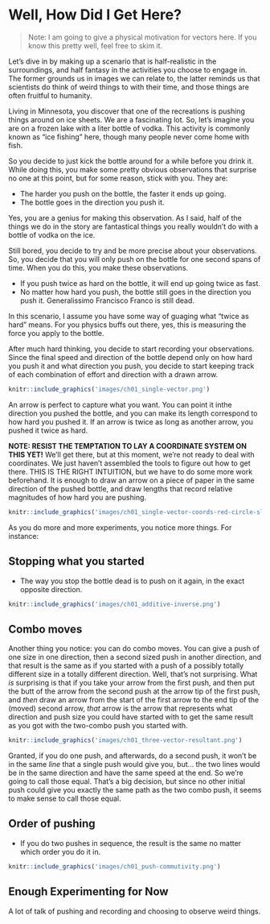 # Well, How Did I Get Here?

> Note: I am going to give a physical motivation for vectors here.  If you know this pretty well, feel free to skim it.

Let's dive in by making up a scenario that is half-realistic in the surroundings, and half fantasy in the activities you choose to engage in.  The former grounds us in images we can relate to, the latter reminds us that scientists do think of weird things to with their time, and those things are often fruitful to humanity.

Living in Minnesota, you discover that one of the recreations is pushing things around on ice sheets.  We are a fascinating lot.  So, let's imagine you are on a frozen lake with a liter bottle of vodka.  This activity is commonly known as "ice fishing" here, though many people never come home with fish.

So you decide to just kick the bottle around for a while before you drink it.  While doing this, you make some pretty obvious observations that surprise no one at this point, but for some reason, stick with you.  They are:

- The harder you push on the bottle, the faster it ends up going.
- The bottle goes in the direction you push it.

Yes, you are a genius for making this observation.  As I said, half of the things we do in the story are fantastical things you really wouldn't do with a bottle of vodka on the ice.

Still bored, you decide to try and be more precise about your observations.  So, you decide that you will only push on the bottle for one second spans of time.  When you do this, you make these observations.

- If you push twice as hard on the bottle, it will end up going twice as fast.
- No matter how hard you push, the bottle still goes in the direction you push it.  Generalissimo Francisco Franco is still dead.

In this scenario, I assume you have some way of guaging what "twice as hard" means.  For you physics buffs out there, yes, this is measuring the force you apply to the bottle.

After much hard thinking, you decide to start recording your observations.  Since the final speed and direction of the bottle depend only on how hard you push it and what direction you push, you decide to start keeping track of each combination of effort and direction with a drawn arrow.


```r
knitr::include_graphics('images/ch01_single-vector.png')
```

An arrow is perfect to capture what you want.  You can point it inthe direction you pushed the bottle, and you can make its length correspond to how hard you pushed it.  If an arrow is twice as long as another arrow, you pushed it twice as hard.

**NOTE: RESIST THE TEMPTATION TO LAY A COORDINATE SYSTEM ON THIS YET!**  We'll get there, but at this moment, we're not ready to deal with coordinates.  We just haven't assembled the tools to figure out how to get there.  THIS IS THE RIGHT INTUITION, but we have to do some more work beforehand.  It is enough to draw an arrow on a piece of paper in the same direction of the pushed bottle, and draw lengths that record relative magnitudes of how hard you are pushing.

```r
knitr::include_graphics('images/ch01_single-vector-coords-red-circle-slash.png')
```

As you do more and more experiments, you notice more things.  For instance:

## Stopping what you started

- The way you stop the bottle dead is to push on it again, in the exact opposite direction.

```r
knitr::include_graphics('images/ch01_additive-inverse.png')
```


## Combo moves

Another thing you notice: you can do combo moves.  You can give a push of one size in one direction, then a second sized push in another direction, and that result is the same as if you started with a push of a possibly totally different size in a totally different direction.  Well, that's not surprising.  What *is* surprising is that if you take your arrow from the first push, and then put the butt of the arrow from the second push at the arrow tip of the first push, and *then* draw an arrow from the start of the first arrow to the end tip of the (moved) second arrow, *that* arrow is the arrow that represents what direction and push size you could have started with to get the same result as you got with the two-combo push you started with.

```r
knitr::include_graphics('images/ch01_three-vector-resultant.png')
```

Granted, if you do one push, and afterwards, do a second push, it won't be in the same *line* that a single push would give you, but... the two lines would be in the same direction and have the same speed at the end.  So we're going to call those equal.  That's a big decision, but since no other initial push could give you exactly the same path as the two combo push, it seems to make sense to call those equal.



## Order of pushing

- If you do two pushes in sequence, the result is the same no matter which order you do it in.

```r
knitr::include_graphics('images/ch01_push-commutivity.png')
```




## Enough Experimenting for Now

A lot of talk of pushing and recording and choosing to observe weird things.  